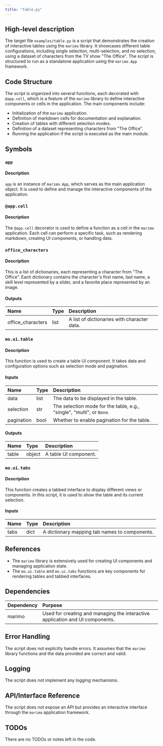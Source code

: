 ```yaml
---
title: "table.py"
---
```


## High-level description

The target file `examples/table.py` is a script that demonstrates the creation of interactive tables using the `marimo` library. It showcases different table configurations, including single selection, multi-selection, and no selection, using a dataset of characters from the TV show "The Office". The script is structured to run as a standalone application using the `marimo.App` framework.

## Code Structure

The script is organized into several functions, each decorated with `@app.cell`, which is a feature of the `marimo` library to define interactive components or cells in the application. The main components include:

- Initialization of the `marimo` application.
- Definition of markdown cells for documentation and explanation.
- Creation of tables with different selection modes.
- Definition of a dataset representing characters from "The Office".
- Running the application if the script is executed as the main module.

## Symbols

### `app`
#### Description
`app` is an instance of `marimo.App`, which serves as the main application object. It is used to define and manage the interactive components of the application.

### `@app.cell`
#### Description
The `@app.cell` decorator is used to define a function as a cell in the `marimo` application. Each cell can perform a specific task, such as rendering markdown, creating UI components, or handling data.

### `office_characters`
#### Description
This is a list of dictionaries, each representing a character from "The Office". Each dictionary contains the character's first name, last name, a skill level represented by a slider, and a favorite place represented by an image.

#### Outputs
| Name | Type | Description |
|:-----|:-----|:------------|
| office_characters | list | A list of dictionaries with character data. |

### `mo.ui.table`
#### Description
This function is used to create a table UI component. It takes data and configuration options such as selection mode and pagination.

#### Inputs
| Name | Type | Description |
|:-----|:-----|:------------|
| data | list | The data to be displayed in the table. |
| selection | str | The selection mode for the table, e.g., "single", "multi", or `None`. |
| pagination | bool | Whether to enable pagination for the table. |

#### Outputs
| Name | Type | Description |
|:-----|:-----|:------------|
| table | object | A table UI component. |

### `mo.ui.tabs`
#### Description
This function creates a tabbed interface to display different views or components. In this script, it is used to show the table and its current selection.

#### Inputs
| Name | Type | Description |
|:-----|:-----|:------------|
| tabs | dict | A dictionary mapping tab names to components. |

## References

- The `marimo` library is extensively used for creating UI components and managing application state.
- The `mo.ui.table` and `mo.ui.tabs` functions are key components for rendering tables and tabbed interfaces.

## Dependencies

| Dependency | Purpose |
|:-----------|:--------|
| marimo | Used for creating and managing the interactive application and UI components. |

## Error Handling

The script does not explicitly handle errors. It assumes that the `marimo` library functions and the data provided are correct and valid.

## Logging

The script does not implement any logging mechanisms.

## API/Interface Reference

The script does not expose an API but provides an interactive interface through the `marimo` application framework.

## TODOs

There are no TODOs or notes left in the code.